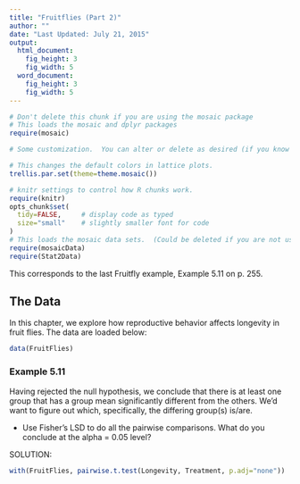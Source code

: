 ```yaml
---
title: "Fruitflies (Part 2)"
author: ""
date: "Last Updated: July 21, 2015"
output: 
  html_document:
    fig_height: 3
    fig_width: 5
  word_document:
    fig_height: 3
    fig_width: 5
---
```

```r
# Don't delete this chunk if you are using the mosaic package
# This loads the mosaic and dplyr packages
require(mosaic)
```

```r
# Some customization.  You can alter or delete as desired (if you know what you are doing).

# This changes the default colors in lattice plots.
trellis.par.set(theme=theme.mosaic())  

# knitr settings to control how R chunks work.
require(knitr)
opts_chunk$set(
  tidy=FALSE,     # display code as typed
  size="small"    # slightly smaller font for code
)
# This loads the mosaic data sets.  (Could be deleted if you are not using them.)
require(mosaicData)    
require(Stat2Data)
```

This corresponds to the last Fruitfly example, Example 5.11 on p. 255.


## The Data

In this chapter, we explore how reproductive behavior affects longevity in fruit flies. The data are loaded below:

```r
data(FruitFlies)
```



### Example 5.11

Having rejected the null hypothesis, we conclude that there is at least one group that has a group mean significantly different from the others. We'd want to figure out which, specifically, the differing group(s) is/are. 


* Use Fisher's LSD to do all the pairwise comparisons. What do you conclude at the alpha = 0.05 level?

SOLUTION:

```r
with(FruitFlies, pairwise.t.test(Longevity, Treatment, p.adj="none"))
```